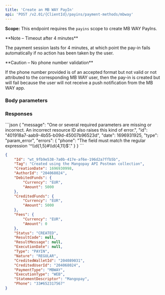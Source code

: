 ```yaml
---
title: 'Create an MB WAY PayIn'  
api: 'POST /v2.01/{ClientId}/payins/payment-methods/mbway'  
---
```




**Scope:** This endpoint requires the `payins` scope to create MB WAY PayIns.

<Note>  
**Note – Timeout after 4 minutes** 
  
The payment session lasts for 4 minutes, at which point the pay-in fails automatically if no action has been taken by the user.  
</Note>  

<Warning>  
**Caution – No phone number validation** 
  
If the phone number provided is of an accepted format but not valid or not attributed to the corresponding MB WAY user, then the pay-in is created but will fail because the user will not receive a push notification from the MB WAY app.  
</Warning>  

### Body parameters  

<Tag />  

<AuthorId />  

<DebitedFunds2 />  

<Fees1 />  

<CreditedWalletId />  

<StatementDescriptor />  

<Phone1 />  

<ProfilingAttemptReference />  

### Responses  

<Accordion title="200 - Created">  

<IdResponse />  

<TagResponse />  

<CreationDateResponse />  

<AuthorIdResponse />  

<DebitedFunds2Response />  

<CreditedFunds2Response />  

<Fees1Response />  

<Status2Response />  

<ResultCodeResponse />  

<ResultMessageResponse />  

<ExecutionDateResponse />  

<TypeResponse />  

<NatureResponse />  

<CreditedWalletIdResponse />  

<CreditedUserIdResponse />  

<PaymentType6Response />  

<ExecutionTypeResponse />  

<StatementDescriptorResponse />  

<Phone1Response /></Accordion>

<Accordion title="400 - Phone format not accepted">
```json
{
    "message": "One or several required parameters are missing or incorrect. An incorrect resource ID also raises this kind of error.",
    "id": "401918a7-aab9-4b55-b09d-45007b96523d",
    "date": 1696931925,
    "type": "param_error",
    "errors": {
        "phone": "The field must match the regular expression '^\\d{1,5}#\\d{4,11}$'."
    }
}  
 ```  
</Accordion>
  

<ResponseExample>  

```json 200 - Created  
{
    "Id": "wt_9fb9e538-7a0b-417e-af6e-196d2a7ffb5b",
    "Tag": "Created using the Mangopay API Postman collection",
    "CreationDate": 1696930998,
    "AuthorId": "204068024",
    "DebitedFunds": {
        "Currency": "EUR",
        "Amount": 5000
    },
    "CreditedFunds": {
        "Currency": "EUR",
        "Amount": 5000
    },
    "Fees": {
        "Currency": "EUR",
        "Amount": 0
    },
    "Status": "CREATED",
    "ResultCode": null,
    "ResultMessage": null,
    "ExecutionDate": null,
    "Type": "PAYIN",
    "Nature": "REGULAR",
    "CreditedWalletId": "204089031",
    "CreditedUserId": "204068024",
    "PaymentType": "MBWAY",
    "ExecutionType": "WEB",
    "StatementDescriptor": "Mangopay",
    "Phone": "33#652317567"
}  
 ```  

</ResponseExample>  

<RequestExample>  
    <CreateMbWayPayinRest />
    <JavaCreateMbWayPayin />
    <PythonCreateMbWayPayin />
    <NetCreateMbWayPayin />
</RequestExample>